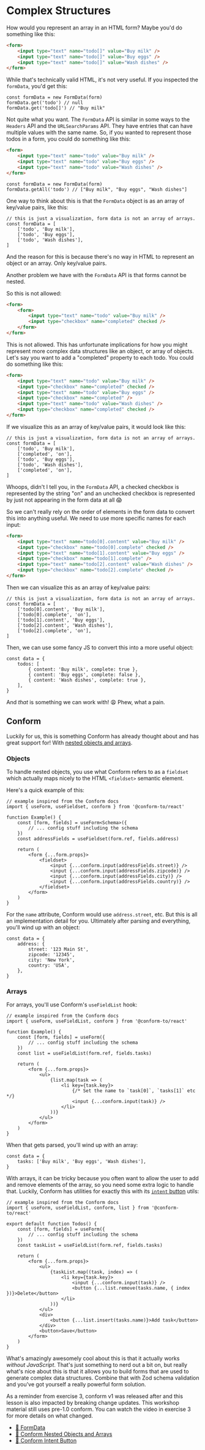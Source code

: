 # Complex Structures

<EpicVideo url="https://www.epicweb.dev/workshops/professional-web-forms/complex-structures/intro-to-complex-structures" />

How would you represent an array in an HTML form? Maybe you'd do something like
this:

```html
<form>
	<input type="text" name="todo[]" value="Buy milk" />
	<input type="text" name="todo[]" value="Buy eggs" />
	<input type="text" name="todo[]" value="Wash dishes" />
</form>
```

While that's technically valid HTML, it's not very useful. If you inspected the
`formData`, you'd get this:

```tsx
const formData = new FormData(form)
formData.get('todo') // null
formData.get('todo[]') // "Buy milk"
```

Not quite what you want. The `FormData` API is similar in some ways to the
`Headers` API and the `URLSearchParams` API. They have entries that can have
multiple values with the same name. So, if you wanted to represent those todos
in a form, you could do something like this:

```html
<form>
	<input type="text" name="todo" value="Buy milk" />
	<input type="text" name="todo" value="Buy eggs" />
	<input type="text" name="todo" value="Wash dishes" />
</form>
```

```tsx
const formData = new FormData(form)
formData.getAll('todo') // ["Buy milk", "Buy eggs", "Wash dishes"]
```

One way to think about this is that the `FormData` object is as an array of
key/value pairs, like this:

```tsx remove=1 nonumber
// this is just a visualization, form data is not an array of arrays.
const formData = [
	['todo', 'Buy milk'],
	['todo', 'Buy eggs'],
	['todo', 'Wash dishes'],
]
```

And the reason for this is because there's no way in HTML to represent an object
or an array. Only key/value pairs.

Another problem we have with the `FormData` API is that forms cannot be nested.

So this is not allowed:

```html remove=2-5 nonumber
<form>
	<form>
		<input type="text" name="todo" value="Buy milk" />
		<input type="checkbox" name="completed" checked />
	</form>
</form>
```

This is not allowed. This has unfortunate implications for how you might
represent more complex data structures like an object, or array of objects.
Let's say you want to add a "completed" property to each todo. You could do
something like this:

```html
<form>
	<input type="text" name="todo" value="Buy milk" />
	<input type="checkbox" name="completed" checked />
	<input type="text" name="todo" value="Buy eggs" />
	<input type="checkbox" name="completed" />
	<input type="text" name="todo" value="Wash dishes" />
	<input type="checkbox" name="completed" checked />
</form>
```

If we visualize this as an array of key/value pairs, it would look like this:

```tsx remove=1 nonumber
// this is just a visualization, form data is not an array of arrays.
const formData = [
	['todo', 'Buy milk'],
	['completed', 'on'],
	['todo', 'Buy eggs'],
	['todo', 'Wash dishes'],
	['completed', 'on'],
]
```

Whoops, didn't I tell you, in the `FormData` API, a checked checkbox is
represented by the string "on" and an unchecked checkbox is represented by
just not appearing in the form data at all 😱

So we can't really rely on the order of elements in the form data to convert
this into anything useful. We need to use more specific names for each input:

```html
<form>
	<input type="text" name="todo[0].content" value="Buy milk" />
	<input type="checkbox" name="todo[0].complete" checked />
	<input type="text" name="todo[1].content" value="Buy eggs" />
	<input type="checkbox" name="todo[1].complete" />
	<input type="text" name="todo[2].content" value="Wash dishes" />
	<input type="checkbox" name="todo[2].complete" checked />
</form>
```

Then we can visualize this as an array of key/value pairs:

```tsx remove=1 nonumber
// this is just a visualization, form data is not an array of arrays.
const formData = [
	['todo[0].content', 'Buy milk'],
	['todo[0].complete', 'on'],
	['todo[1].content', 'Buy eggs'],
	['todo[2].content', 'Wash dishes'],
	['todo[2].complete', 'on'],
]
```

Then, we can use some fancy JS to convert this into a more useful object:

```tsx
const data = {
	todos: [
		{ content: 'Buy milk', complete: true },
		{ content: 'Buy eggs', complete: false },
		{ content: 'Wash dishes', complete: true },
	],
}
```

And _that_ is something we can work with! 😩 Phew, what a pain.

## Conform

Luckily for us, this is something Conform has already thought about and has
great support for! With [nested objects and arrays](https://conform.guide/complex-structures).

### Objects

To handle nested objects, you use what Conform refers to as
a `fieldset` which actually maps nicely to the HTML `<fieldset>` semantic
element.

Here's a quick example of this:

```tsx line=8,13-16
// example inspired from the Conform docs
import { useForm, useFieldset, conform } from '@conform-to/react'

function Example() {
	const [form, fields] = useForm<Schema>({
		// ... config stuff including the schema
	})
	const addressFields = useFieldset(form.ref, fields.address)

	return (
		<form {...form.props}>
			<fieldset>
				<input {...conform.input(addressFields.street)} />
				<input {...conform.input(addressFields.zipcode)} />
				<input {...conform.input(addressFields.city)} />
				<input {...conform.input(addressFields.country)} />
			</fieldset>
		</form>
	)
}
```

For the `name` attribute, Conform would use `address.street`, etc. But this is
all an implementation detail for you. Ultimately after parsing and everything,
you'll wind up with an object:

```tsx
const data = {
	address: {
		street: '123 Main St',
		zipcode: '12345',
		city: 'New York',
		country: 'USA',
	},
}
```

### Arrays

For arrays, you'll use Conform's `useFieldList` hook:

```tsx
// example inspired from the Conform docs
import { useForm, useFieldList, conform } from '@conform-to/react'

function Example() {
	const [form, fields] = useForm({
		// ... config stuff including the schema
	})
	const list = useFieldList(form.ref, fields.tasks)

	return (
		<form {...form.props}>
			<ul>
				{list.map(task => (
					<li key={task.key}>
						{/* Set the name to `task[0]`, `tasks[1]` etc */}
						<input {...conform.input(task)} />
					</li>
				))}
			</ul>
		</form>
	)
}
```

When that gets parsed, you'll wind up with an array:

```tsx
const data = {
	tasks: ['Buy milk', 'Buy eggs', 'Wash dishes'],
}
```

With arrays, it can be tricky because you often want to allow the user to add
and remove elements of the array, so you need some extra logic to handle that.
Luckily, Conform has utilities for exactly this with its
[`intent` button](https://conform.guide/intent-button) utils:

```tsx
// example inspired from the Conform docs
import { useForm, useFieldList, conform, list } from '@conform-to/react'

export default function Todos() {
	const [form, fields] = useForm({
		// ... config stuff including the schema
	})
	const taskList = useFieldList(form.ref, fields.tasks)

	return (
		<form {...form.props}>
			<ul>
				{taskList.map((task, index) => (
					<li key={task.key}>
						<input {...conform.input(task)} />
						<button {...list.remove(tasks.name, { index })}>Delete</button>
					</li>
				))}
			</ul>
			<div>
				<button {...list.insert(tasks.name)}>Add task</button>
			</div>
			<button>Save</button>
		</form>
	)
}
```

What's amazingly awesomely cool about this is that it actually works
_without JavaScript_. That's just something to nerd out a bit on, but really
what's nice about this is that it allows you to build forms that are used to
generate complex data structures. Combine that with Zod schema validation and
you've got yourself a really powerful form solution.

As a reminder from <Link to="/03">exercise 3</Link>, conform v1 was released
after and this lesson is also impacted by breaking change updates. This workshop
material still uses pre-1.0 conform. You can watch the video in exercise 3 for
more details on what changed.

- [📜 FormData](https://developer.mozilla.org/en-US/docs/Web/API/FormData)
- [📜 Conform Nested Objects and Arrays](https://conform.guide/complex-structures)
- [📜 Conform Intent Button](https://conform.guide/intent-button)
